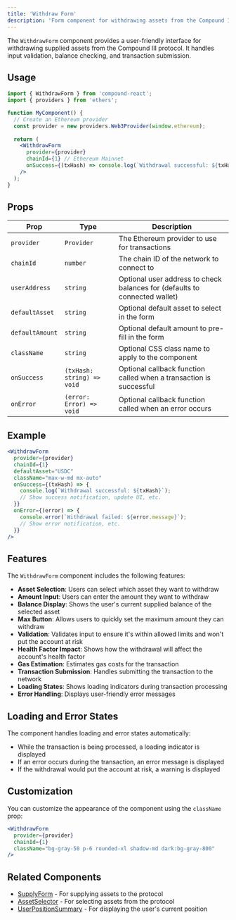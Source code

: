 ```yaml
---
title: 'Withdraw Form'
description: 'Form component for withdrawing assets from the Compound III protocol'
---
```


The `WithdrawForm` component provides a user-friendly interface for withdrawing supplied assets from the Compound III protocol. It handles input validation, balance checking, and transaction submission.

## Usage

```jsx
import { WithdrawForm } from 'compound-react';
import { providers } from 'ethers';

function MyComponent() {
  // Create an Ethereum provider
  const provider = new providers.Web3Provider(window.ethereum);
  
  return (
    <WithdrawForm 
      provider={provider}
      chainId={1} // Ethereum Mainnet
      onSuccess={(txHash) => console.log(`Withdrawal successful: ${txHash}`)}
    />
  );
}
```

## Props

| Prop | Type | Description |
| ---- | ---- | ----------- |
| `provider` | `Provider` | The Ethereum provider to use for transactions |
| `chainId` | `number` | The chain ID of the network to connect to |
| `userAddress` | `string` | Optional user address to check balances for (defaults to connected wallet) |
| `defaultAsset` | `string` | Optional default asset to select in the form |
| `defaultAmount` | `string` | Optional default amount to pre-fill in the form |
| `className` | `string` | Optional CSS class name to apply to the component |
| `onSuccess` | `(txHash: string) => void` | Optional callback function called when a transaction is successful |
| `onError` | `(error: Error) => void` | Optional callback function called when an error occurs |

## Example

```jsx
<WithdrawForm 
  provider={provider}
  chainId={1}
  defaultAsset="USDC"
  className="max-w-md mx-auto"
  onSuccess={(txHash) => {
    console.log(`Withdrawal successful: ${txHash}`);
    // Show success notification, update UI, etc.
  }}
  onError={(error) => {
    console.error(`Withdrawal failed: ${error.message}`);
    // Show error notification, etc.
  }}
/>
```

## Features

The `WithdrawForm` component includes the following features:

- **Asset Selection**: Users can select which asset they want to withdraw
- **Amount Input**: Users can enter the amount they want to withdraw
- **Balance Display**: Shows the user's current supplied balance of the selected asset
- **Max Button**: Allows users to quickly set the maximum amount they can withdraw
- **Validation**: Validates input to ensure it's within allowed limits and won't put the account at risk
- **Health Factor Impact**: Shows how the withdrawal will affect the account's health factor
- **Gas Estimation**: Estimates gas costs for the transaction
- **Transaction Submission**: Handles submitting the transaction to the network
- **Loading States**: Shows loading indicators during transaction processing
- **Error Handling**: Displays user-friendly error messages

## Loading and Error States

The component handles loading and error states automatically:

- While the transaction is being processed, a loading indicator is displayed
- If an error occurs during the transaction, an error message is displayed
- If the withdrawal would put the account at risk, a warning is displayed

## Customization

You can customize the appearance of the component using the `className` prop:

```jsx
<WithdrawForm 
  provider={provider}
  chainId={1}
  className="bg-gray-50 p-6 rounded-xl shadow-md dark:bg-gray-800"
/>
```

## Related Components

- [SupplyForm](/components/supply-form) - For supplying assets to the protocol
- [AssetSelector](/components/asset-selector) - For selecting assets from the protocol
- [UserPositionSummary](/components/user-position-summary) - For displaying the user's current position
